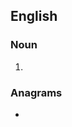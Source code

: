 ==English==

===Noun===
{{head|en|noun plural form}}

# {{plural of|picot|lang=en}}

===Anagrams===
* {{anagrams|en|a=ciopst|copist|cops it|optics|postic|topics}}